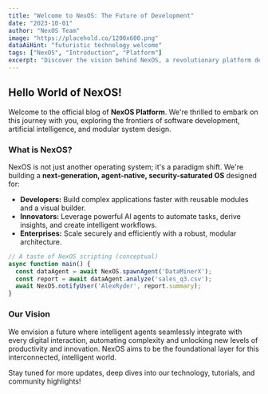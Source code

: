 ```yaml
---
title: "Welcome to NexOS: The Future of Development"
date: "2023-10-01"
author: "NexOS Team"
image: "https://placehold.co/1200x600.png"
dataAiHint: "futuristic technology welcome"
tags: ["NexOS", "Introduction", "Platform"]
excerpt: "Discover the vision behind NexOS, a revolutionary platform designed to empower developers and innovators with modular architecture and AI-powered agents."
---
```


## Hello World of NexOS!

Welcome to the official blog of **NexOS Platform**. We're thrilled to embark on this journey with you, exploring the frontiers of software development, artificial intelligence, and modular system design.

### What is NexOS?

NexOS is not just another operating system; it's a paradigm shift. We're building a **next-generation, agent-native, security-saturated OS** designed for:

-   **Developers:** Build complex applications faster with reusable modules and a visual builder.
-   **Innovators:** Leverage powerful AI agents to automate tasks, derive insights, and create intelligent workflows.
-   **Enterprises:** Scale securely and efficiently with a robust, modular architecture.

```javascript
// A taste of NexOS scripting (conceptual)
async function main() {
  const dataAgent = await NexOS.spawnAgent('DataMinerX');
  const report = await dataAgent.analyze('sales_q3.csv');
  await NexOS.notifyUser('AlexRyder', report.summary);
}
```

### Our Vision

We envision a future where intelligent agents seamlessly integrate with every digital interaction, automating complexity and unlocking new levels of productivity and innovation. NexOS aims to be the foundational layer for this interconnected, intelligent world.

Stay tuned for more updates, deep dives into our technology, tutorials, and community highlights!
